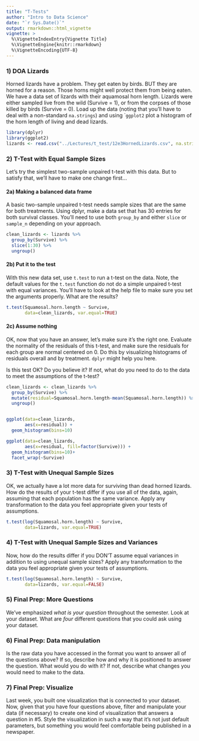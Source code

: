 ```yaml
---
title: "T-Tests"
author: "Intro to Data Science"
date: "`r Sys.Date()`"
output: rmarkdown::html_vignette
vignette: >
  %\VignetteIndexEntry{Vignette Title}
  %\VignetteEngine{knitr::rmarkdown}
  %\VignetteEncoding{UTF-8}
---
```


### 1) DOA Lizards
Horned lizards have a problem. They get eaten by birds. BUT they are horned for a reason. Those horns might well protect them from being eaten. We have a data set of lizards with their aquamosal horn length. Lizards were either sampled live from the wild (Survive = 1), or from the corpses of those killed by birds (Survive = 0). Load up the data (noting that you'll have to deal with a non-standard `na.strings`) and using ``ggplot2` plot a histogram of the horn length of living and dead lizards.

```r
library(dplyr)
library(ggplot2)
lizards <- read.csv("../Lectures/t_test/12e3HornedLizards.csv", na.strings=".")
```

### 2) T-Test with Equal Sample Sizes
Let's try the simplest two-sample unpaired t-test with this data. But to satisfy that, we'll have to make one change first...

#### 2a) Making a balanced data frame
A basic two-sample unpaired t-test needs sample sizes that are the same for both treatments. Using dplyr, make a data set that has 30 entries for both survival classes. You'll need to use both `group_by` and either `slice` or `sample_n` depending on your approach.

```r
clean_lizards <- lizards %>%
  group_by(Survive) %>%
  slice(1:30) %>%
  ungroup()
```

#### 2b) Put it to the test
With this new data set, use `t.test` to run a t-test on the data. Note, the default values for the `t.test` function do not do a simple unpaired t-test with equal variances. You'll have to look at the help file to make sure you set the arguments properly. What are the results?

```r
t.test(Squamosal.horn.length ~ Survive, 
       data=clean_lizards, var.equal=TRUE)
```

#### 2c) Assume nothing
OK, now that you have an answer, let's make sure it's the right one. Evaluate the normality of the residuals of this t-test, and make sure the residuals for each group are normal centered on 0. Do this by visualizing histograms of residuals overall and by treatment. `dplyr` might help you here. 

Is this test OK? Do you believe it? If not, what do you need to do to the data to meet the assumptions of the t-test?

```r
clean_lizards <- clean_lizards %>%
  group_by(Survive) %>%
  mutate(residual=Squamosal.horn.length-mean(Squamosal.horn.length)) %>%
  ungroup()


ggplot(data=clean_lizards, 
       aes(x=residual)) +
  geom_histogram(bins=10)

ggplot(data=clean_lizards, 
       aes(x=residual, fill=factor(Survive))) +
  geom_histogram(bins=10)+
  facet_wrap(~Survive)

```

### 3) T-Test with Unequal Sample Sizes
OK, we actually have a lot more data for surviving than dead horned lizards. How do the results of your t-test differ if you use all of the data, again, assuming that each population has the same variance. Apply any transformation to the data you feel appropriate given your tests of assumptions.
```r
t.test(log(Squamosal.horn.length) ~ Survive, 
       data=lizards, var.equal=TRUE)
```

### 4) T-Test with Unequal Sample Sizes and Variances
Now, how do the results differ if you DON'T assume equal variances in addition to using unequal sample sizes? Apply any transformation to the data you feel appropriate given your tests of assumptions. 

```r
t.test(log(Squamosal.horn.length) ~ Survive, 
       data=lizards, var.equal=FALSE)
```

### 5) Final Prep: More Questions  
We've emphasized *what is your question* throughout the semester. Look at your dataset. What are *four* different questions that you could ask using your dataset.  

### 6) Final Prep: Data manipulation  
Is the raw data you have accessed in the format you want to answer all of the questions above? If so, describe how and why it is positioned to answer the question. What would you do with it? If not, describe what changes you would need to make to the data.  

### 7) Final Prep: Visualize  
Last week, you built one visualization that is connected to your dataset. Now, given that you have four questions above, filter and manipulate your data (if necessary) to create one kind of visualization that answers a question in #5. Style the visualization in such a way that it's not just default parameters, but something you would feel comfortable being published in a newspaper.  

